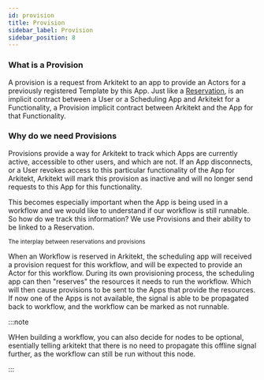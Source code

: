 ```yaml
---
id: provision
title: Provision
sidebar_label: Provision
sidebar_position: 8
---
```




### What is a Provision

A provision is a request from Arkitekt to an app to provide an Actors for a previously
registered Template by this App. Just like a [Reservation](/docs/design/terminology/reservation), is an implicit
contract between a User or a Scheduling App and Arkitekt  for a Functionality, a Provision implicit contract between Arkitekt 
and the App for that Functionality.

### Why do we need Provisions

Provisions provide a way for Arkitekt to track which Apps are currently active, accessible to other users, and which are not.
If an App disconnects, or a User revokes access to this particular functionality of the App for Arkitekt, Arkitekt will mark
this provision as inactive and will no longer send requests to this App for this functionality. 

This becomes especially important when the App is being used in a workflow and we would like to understand if our workflow is
still runnable. So how do we track this information? We use Provisions and their ability to be linked to a Reservation.


<div className="mt-2">
<Image img={provision} />

<div className="text-gray-400 mb-2">
<small>The interplay between reservations and provisions</small>
</div>
</div>

When an Workflow is reserved in Arkitekt, the scheduling app will received a provision request for this workflow,
and will be expected to provide an Actor for this workflow. During its own provisioning process, the scheduling app
can then "reserves" the resources it needs to run the workflow. Which will then cause provisions to be sent to the
Apps that provide the resources. If now one of the Apps is not available, the signal is able to be propagated back to
workflow, and the workflow can be marked as not runnable.

:::note

WHen building a workflow, you can also decide for nodes to be optional, esentially telling arkitekt that there is
no need to propagate this offline signal further, as the workflow can still be run without this node.

:::

